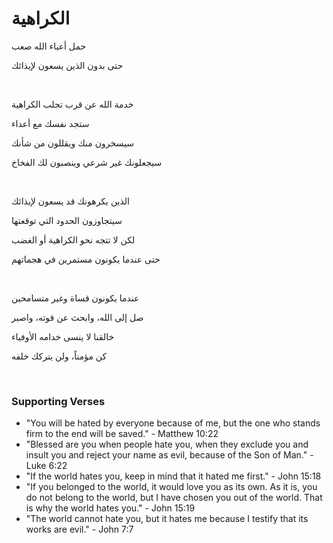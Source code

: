 # الكراهية

حمل أعباء الله صعب

حتى بدون الذين يسعون لإيذائك

<br />

خدمة الله عن قرب تجلب الكراهية

ستجد نفسك مع أعداء

سيسخرون منك ويقللون من شأنك

سيجعلونك غير شرعي وينصبون لك الفخاخ

<br />

الذين يكرهونك قد يسعون لإيذائك

سيتجاوزون الحدود التي توقعتها

لكن لا تتجه نحو الكراهية أو الغضب

حتى عندما يكونون مستمرين في هجماتهم

<br />

عندما يكونون قساة وغير متسامحين

صل إلى الله، وابحث عن قوته، واصبر

خالقنا لا ينسى خدامه الأوفياء

كن مؤمناً، ولن يتركك خلفه

<br />

### Supporting Verses

- "You will be hated by everyone because of me, but the one who stands firm to the end will be saved." - Matthew 10:22
- "Blessed are you when people hate you, when they exclude you and insult you and reject your name as evil, because of the Son of Man." - Luke 6:22
- "If the world hates you, keep in mind that it hated me first." - John 15:18
- "If you belonged to the world, it would love you as its own. As it is, you do not belong to the world, but I have chosen you out of the world. That is why the world hates you." - John 15:19
- "The world cannot hate you, but it hates me because I testify that its works are evil." - John 7:7